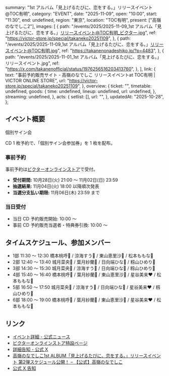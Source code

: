   summary: "1st アルバム「見上げるたびに、恋をする。」リリースイベント@TOC有明",
  category: "EVENT",
  date: "2025-11-09",
  open: "10:00",
  start: "11:30",
  end: undefined,
  region: "東京",
  location: "TOC有明",
  present: ["高嶺のなでしこ2"],
  images: [
    {
      path: "/events/2025/2025-11-09_1st アルバム「見上げるたびに、恋をする。」リリースイベント@TOC有明_ビクター.jpg",
      ref: "https://victor-store.jp/special/takaneko20251109",
    },
    {
      path: "/events/2025/2025-11-09_1st アルバム「見上げるたびに、恋をする。」リリースイベント@TOC有明.jpg",
      ref: "https://takanenonadeshiko.jp/?p=4483",
    },
    {
      path: "/events/2025/2025-11-01_1st アルバム「見上げるたびに、恋をする。」リリースイベント.jpg",
      ref: "https://x.com/takanenofficial/status/1976256516203413760",
    },
  ],
  link: {
    text: "事前予約販売サイト - 高嶺のなでしこ リリースイベントat TOC有明 | VICTOR ONLINE STORE",
    url: "https://victor-store.jp/special/takaneko20251109",
  },
  overview: {
    ticket: "",
    timetable: undefined,
    goods: {
      time: undefined,
      lineup: undefined,
      url: undefined,
    },
    streaming: undefined,
  },
  acts: {
    setlist: [],
    url: "",
  },
  updatedAt: "2025-10-28",
};

## イベント概要

個別サイン会

CD 1 枚予約で、「個別サイン会参加券」を 1 枚を配布。

### 事前予約

事前予約は[ビクターオンラインストア](https://victor-store.jp/special/takaneko20251109)で受付。

- **受付期間:** 10月28日(火) 21:00 〜 11月02日(日) 23:59
- **抽選結果:** 11月04日(火) 18:00 以降順次発表
- **当選分支払い期限:** 11月06日(木) 23:59 まで

### 当日受付

- 当日 CD 予約販売開始: 10:00 〜
- 事前 CD 予約販売当選者・特典券引換: 10:00 〜

## タイムスケジュール、参加メンバー

- 1部 11:30 〜 12:30 橋本桃呼🩷 / 涼海すう🩵 / 東山恵里沙🧡 / 松本ももな🎀
- 2部 12:40 〜 13:40 城月菜央💛 / 葉月紗蘭🤍 / 日向端ひな💜 / 籾山ひめり💙
- 3部 14:30 〜 15:30 城月菜央💛 / 涼海すう🩵 / 日向端ひな💜 / 籾山ひめり💙
- 4部 15:40 〜 16:40 橋本桃呼🩷 / 葉月紗蘭🤍 / 東山恵里沙🧡 / 星谷美来❤ / 松本ももな🎀
- 5部 16:50 〜 17:50 城月菜央💛 / 涼海すう🩵 / 日向端ひな💜 / 星谷美来❤ / 籾山ひめり💙
- 6部 18:00 〜 19:00 橋本桃呼🩷 / 葉月紗蘭🤍 / 東山恵里沙🧡 / 星谷美来❤ / 松本ももな🎀

## リンク

- [イベント詳細 - 公式ニュース](https://takanenonadeshiko.jp/?p=4483)
- [ビクターオンラインストア特設ページ](https://victor-store.jp/special/takaneko20251109)
- [詳細告知 - 公式 X](https://x.com/takanenofficial/status/1983144558880833640)
- [高嶺のなでしこ1st ALBUM「見上げるたびに、恋をする。」リリースイベント 第2弾スケジュール公開！ – 【公式】高嶺のなでしこ](https://takanenonadeshiko.jp/?p=4419)
- [公式 X 告知](https://x.com/takanenofficial/status/1976256516203413760)
